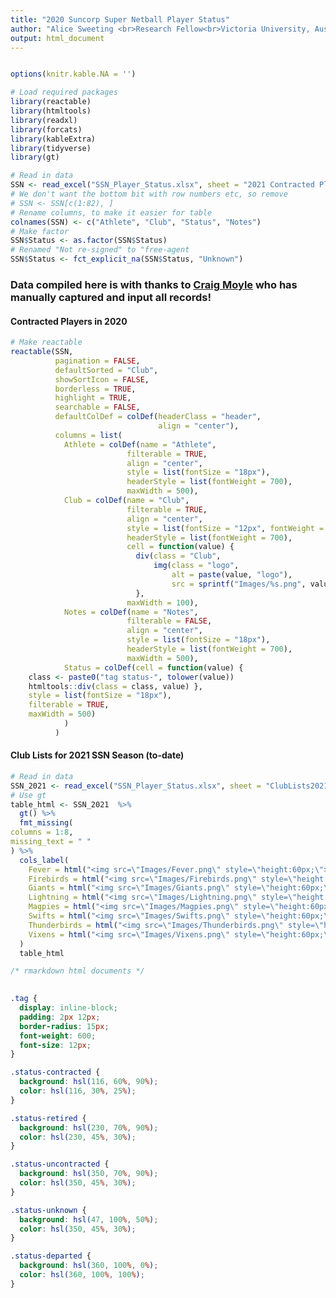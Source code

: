 ---
title: "2020 Suncorp Super Netball Player Status"
author: "Alice Sweeting <br>Research Fellow<br>Victoria University, Australia"
output: html_document
---

```{r global_options, R.options=knitr::opts_chunk$set(warning=FALSE, message=FALSE)}
```

```{r Setup block, include = FALSE}

options(knitr.kable.NA = '')

# Load required packages
library(reactable)
library(htmltools)
library(readxl)
library(forcats)
library(kableExtra)
library(tidyverse)
library(gt)

# Read in data
SSN <- read_excel("SSN_Player_Status.xlsx", sheet = "2021 Contracted Players")
# We don't want the bottom bit with row numbers etc, so remove
# SSN <- SSN[c(1:82), ]
# Rename columns, to make it easier for table
colnames(SSN) <- c("Athlete", "Club", "Status", "Notes")
# Make factor
SSN$Status <- as.factor(SSN$Status)
# Renamed "Not re-signed" to "free-agent
SSN$Status <- fct_explicit_na(SSN$Status, "Unknown")
```


### Data compiled here is with thanks to [Craig Moyle](https://twitter.com/Old_Rando) who has manually captured and input all records! {.tabset}

#### Contracted Players in 2020
```{r MakeReactiveTable, echo = FALSE}
# Make reactable
reactable(SSN, 
          pagination = FALSE,
          defaultSorted = "Club", 
          showSortIcon = FALSE,
          borderless = TRUE, 
          highlight = TRUE,
          searchable = FALSE,
          defaultColDef = colDef(headerClass = "header", 
                                 align = "center"),
          columns = list(
            Athlete = colDef(name = "Athlete",
                          filterable = TRUE,
                          align = "center", 
                          style = list(fontSize = "18px"),
                          headerStyle = list(fontWeight = 700),  
                          maxWidth = 500),
            Club = colDef(name = "Club",
                          filterable = TRUE,
                          align = "center", 
                          style = list(fontSize = "12px", fontWeight = "bold"),
                          headerStyle = list(fontWeight = 700),
                          cell = function(value) {
                            div(class = "Club",
                                img(class = "logo", 
                                    alt = paste(value, "logo"), 
                                    src = sprintf("Images/%s.png", value)))
                            }, 
                          maxWidth = 100),
            Notes = colDef(name = "Notes",
                          filterable = FALSE,
                          align = "center", 
                          style = list(fontSize = "18px"),
                          headerStyle = list(fontWeight = 700),  
                          maxWidth = 500),
            Status = colDef(cell = function(value) {
    class <- paste0("tag status-", tolower(value))
    htmltools::div(class = class, value) },
    style = list(fontSize = "18px"),
    filterable = TRUE,
    maxWidth = 500)
            )
          )

```


#### Club Lists for 2021 SSN Season (to-date)

```{r gtTable, echo = FALSE}
# Read in data
SSN_2021 <- read_excel("SSN_Player_Status.xlsx", sheet = "ClubLists2021")
# Use gt
table_html <- SSN_2021  %>%
  gt() %>%
  fmt_missing(
columns = 1:8,
missing_text = " "
) %>% 
  cols_label(
    Fever = html("<img src=\"Images/Fever.png\" style=\"height:60px;\">"),
    Firebirds = html("<img src=\"Images/Firebirds.png\" style=\"height:60px;\">"),
    Giants = html("<img src=\"Images/Giants.png\" style=\"height:60px;\">"),
    Lightning = html("<img src=\"Images/Lightning.png\" style=\"height:60px;\">"),
    Magpies = html("<img src=\"Images/Magpies.png\" style=\"height:60px;\">"),
    Swifts = html("<img src=\"Images/Swifts.png\" style=\"height:60px;\">"),
    Thunderbirds = html("<img src=\"Images/Thunderbirds.png\" style=\"height:60px;\">"),
    Vixens = html("<img src=\"Images/Vixens.png\" style=\"height:60px;\">")
  )
  table_html

```


```{css echo=FALSE}
/* rmarkdown html documents */
  

.tag {
  display: inline-block;
  padding: 2px 12px;
  border-radius: 15px;
  font-weight: 600;
  font-size: 12px;
}

.status-contracted {
  background: hsl(116, 60%, 90%);
  color: hsl(116, 30%, 25%);
}

.status-retired {
  background: hsl(230, 70%, 90%);
  color: hsl(230, 45%, 30%);
}

.status-uncontracted {
  background: hsl(350, 70%, 90%);
  color: hsl(350, 45%, 30%);
}

.status-unknown {
  background: hsl(47, 100%, 50%);
  color: hsl(350, 45%, 30%);
}

.status-departed {
  background: hsl(360, 100%, 0%);
  color: hsl(360, 100%, 100%);
}
```

